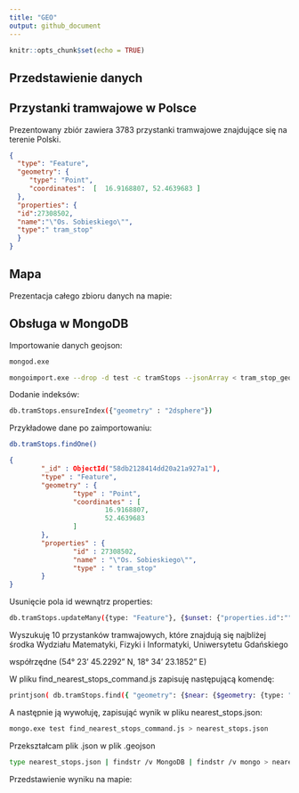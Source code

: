```yaml
---
title: "GEO"
output: github_document
---
```


```r
knitr::opts_chunk$set(echo = TRUE)
```
## Przedstawienie danych

## Przystanki tramwajowe w Polsce
Prezentowany zbiór zawiera 3783 przystanki tramwajowe znajdujące się na terenie Polski.

```json
{
  "type": "Feature",
  "geometry": {
     "type": "Point",
     "coordinates":  [  16.9168807, 52.4639683 ]
  },
  "properties": {
  "id":27308502,
  "name":"\"Os. Sobieskiego\"",
  "type":" tram_stop"
  }
}
```

## Mapa
Prezentacja całego zbioru danych na mapie:

<script src="https://embed.github.com/view/geojson/dbuszman/NoSQL/master/GeoJSON/tram_stop_geo.geojson"></script>

## Obsługa w MongoDB
Importowanie danych geojson:

```sh
mongod.exe

mongoimport.exe --drop -d test -c tramStops --jsonArray < tram_stop_geo.geojson"
```

Dodanie indeksów:

```sh
db.tramStops.ensureIndex({"geometry" : "2dsphere"})
```

Przykładowe dane po zaimportowaniu:

```sh
db.tramStops.findOne()
```

```json
{
        "_id" : ObjectId("58db2128414dd20a21a927a1"),
        "type" : "Feature",
        "geometry" : {
                "type" : "Point",
                "coordinates" : [
                        16.9168807,
                        52.4639683
                ]
        },
        "properties" : {
                "id" : 27308502,
                "name" : "\"Os. Sobieskiego\"",
                "type" : " tram_stop"
        }
}
```

Usunięcie pola id wewnątrz properties:

```sh
db.tramStops.updateMany({type: "Feature"}, {$unset: {"properties.id":""}})
```

Wyszukuję 10 przystanków tramwajowych, które znajdują się najbliżej środka Wydziału Matematyki, Fizyki i Informatyki, Uniwersytetu Gdańskiego

współrzędne (54° 23’ 45.2292” N, 18° 34’ 23.1852” E)

W pliku find_nearest_stops_command.js zapisuję następującą komendę:

```sh
printjson( db.tramStops.find({ "geometry": {$near: {$geometry: {type: "Point", coordinates: [18.573107, 54.395897]}}}}, {_id: 0}).limit(10).toArray() )
```

A następnie ją wywołuję, zapisująć wynik w pliku nearest_stops.json:

```sh
mongo.exe test find_nearest_stops_command.js > nearest_stops.json
```

Przekształcam plik .json w plik .geojson

```sh
type nearest_stops.json | findstr /v MongoDB | findstr /v mongo > nearest_stops_geo.geojson
```

Przedstawienie wyniku na mapie:

<script src="https://embed.github.com/view/geojson/dbuszman/NoSQL/master/GeoJSON/nearest_stops_geo.geojson"></script>
